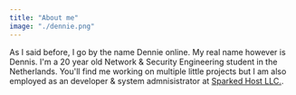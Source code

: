 ```yaml
---
title: "About me"
image: "./dennie.png"
---
```



As I said before, I go by the name Dennie online.
My real name however is Dennis. I'm a 20 year old Network & Security Engineering student in the Netherlands.
You'll find me working on multiple little projects but I am also employed as an developer & system admnisistrator at <a href="https://www.sparkedhost.com">Sparked Host LLC.</a>.